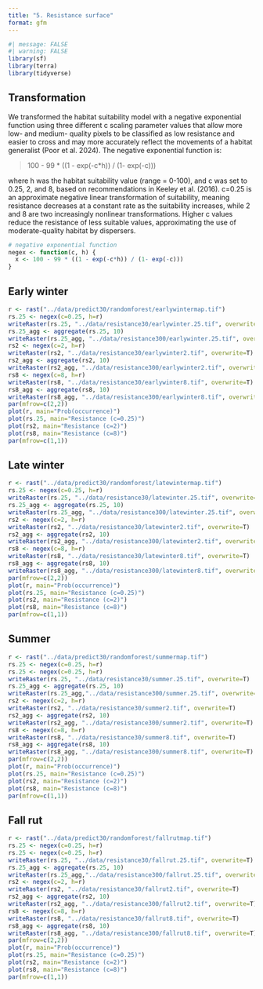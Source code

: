 ```yaml
---
title: "5. Resistance surface"
format: gfm
---
```


```r
#| message: FALSE
#| warning: FALSE
library(sf)
library(terra)
library(tidyverse)
```

## Transformation

We transformed the habitat suitability model with a negative exponential function using three different c scaling parameter values that allow more low- and medium- quality pixels to be classified as low resistance and easier to cross and may more accurately reflect the movements of a habitat generalist (Poor et al. 2024). The negative exponential function is:

> 100 - 99 * ((1 - exp(-c*h)) / (1- exp(-c)))

where h was the habitat suitability value (range = 0-100), and c was set to 0.25, 2, and 8, based on recommendations in Keeley et al. (2016). c=0.25 is an approximate negative linear transformation of suitability, meaning resistance decreases at a constant rate as the suitability increases, while 2 and 8 are two increasingly nonlinear transformations. Higher c values reduce the resistance of less suitable values, approximating the use of moderate-quality habitat by dispersers.

```r
# negative exponential function
negex <- function(c, h) {
  x <- 100 - 99 * ((1 - exp(-c*h)) / (1- exp(-c)))
}
```

## Early winter

```r
r <- rast("../data/predict30/randomforest/earlywintermap.tif")
rs.25 <- negex(c=0.25, h=r)
writeRaster(rs.25, "../data/resistance30/earlywinter.25.tif", overwrite=T)
rs.25_agg <- aggregate(rs.25, 10)
writeRaster(rs.25_agg, "../data/resistance300/earlywinter.25.tif", overwrite=T)
rs2 <- negex(c=2, h=r)
writeRaster(rs2, "../data/resistance30/earlywinter2.tif", overwrite=T)
rs2_agg <- aggregate(rs2, 10)
writeRaster(rs2_agg, "../data/resistance300/earlywinter2.tif", overwrite=T)
rs8 <- negex(c=8, h=r)
writeRaster(rs8, "../data/resistance30/earlywinter8.tif", overwrite=T)
rs8_agg <- aggregate(rs8, 10)
writeRaster(rs8_agg, "../data/resistance300/earlywinter8.tif", overwrite=T)
par(mfrow=c(2,2))
plot(r, main="Prob(occurrence)")
plot(rs.25, main="Resistance (c=0.25)")
plot(rs2, main="Resistance (c=2)")
plot(rs8, main="Resistance (c=8)")
par(mfrow=c(1,1))
```

## Late winter

```r
r <- rast("../data/predict30/randomforest/latewintermap.tif")
rs.25 <- negex(c=0.25, h=r)
writeRaster(rs.25, "../data/resistance30/latewinter.25.tif", overwrite=T)
rs.25_agg <- aggregate(rs.25, 10)
writeRaster(rs.25_agg, "../data/resistance300/latewinter.25.tif", overwrite=T)
rs2 <- negex(c=2, h=r)
writeRaster(rs2, "../data/resistance30/latewinter2.tif", overwrite=T)
rs2_agg <- aggregate(rs2, 10)
writeRaster(rs2_agg, "../data/resistance300/latewinter2.tif", overwrite=T)
rs8 <- negex(c=8, h=r)
writeRaster(rs8, "../data/resistance30/latewinter8.tif", overwrite=T)
rs8_agg <- aggregate(rs8, 10)
writeRaster(rs8_agg, "../data/resistance300/latewinter8.tif", overwrite=T)
par(mfrow=c(2,2))
plot(r, main="Prob(occurrence)")
plot(rs.25, main="Resistance (c=0.25)")
plot(rs2, main="Resistance (c=2)")
plot(rs8, main="Resistance (c=8)")
par(mfrow=c(1,1))
```

## Summer

```r
r <- rast("../data/predict30/randomforest/summermap.tif")
rs.25 <- negex(c=0.25, h=r)
rs.25 <- negex(c=0.25, h=r)
writeRaster(rs.25, "../data/resistance30/summer.25.tif", overwrite=T)
rs.25_agg <- aggregate(rs.25, 10)
writeRaster(rs.25_agg,"../data/resistance300/summer.25.tif", overwrite=T)
rs2 <- negex(c=2, h=r)
writeRaster(rs2, "../data/resistance30/summer2.tif", overwrite=T)
rs2_agg <- aggregate(rs2, 10)
writeRaster(rs2_agg, "../data/resistance300/summer2.tif", overwrite=T)
rs8 <- negex(c=8, h=r)
writeRaster(rs8, "../data/resistance30/summer8.tif", overwrite=T)
rs8_agg <- aggregate(rs8, 10)
writeRaster(rs8_agg, "../data/resistance300/summer8.tif", overwrite=T)
par(mfrow=c(2,2))
plot(r, main="Prob(occurrence)")
plot(rs.25, main="Resistance (c=0.25)")
plot(rs2, main="Resistance (c=2)")
plot(rs8, main="Resistance (c=8)")
par(mfrow=c(1,1))
```

## Fall rut

```r
r <- rast("../data/predict30/randomforest/fallrutmap.tif")
rs.25 <- negex(c=0.25, h=r)
rs.25 <- negex(c=0.25, h=r)
writeRaster(rs.25, "../data/resistance30/fallrut.25.tif", overwrite=T)
rs.25_agg <- aggregate(rs.25, 10)
writeRaster(rs.25_agg,"../data/resistance300/fallrut.25.tif", overwrite=T)
rs2 <- negex(c=2, h=r)
writeRaster(rs2, "../data/resistance30/fallrut2.tif", overwrite=T)
rs2_agg <- aggregate(rs2, 10)
writeRaster(rs2_agg, "../data/resistance300/fallrut2.tif", overwrite=T)
rs8 <- negex(c=8, h=r)
writeRaster(rs8, "../data/resistance30/fallrut8.tif", overwrite=T)
rs8_agg <- aggregate(rs8, 10)
writeRaster(rs8_agg, "../data/resistance300/fallrut8.tif", overwrite=T)
par(mfrow=c(2,2))
plot(r, main="Prob(occurrence)")
plot(rs.25, main="Resistance (c=0.25)")
plot(rs2, main="Resistance (c=2)")
plot(rs8, main="Resistance (c=8)")
par(mfrow=c(1,1))
```
